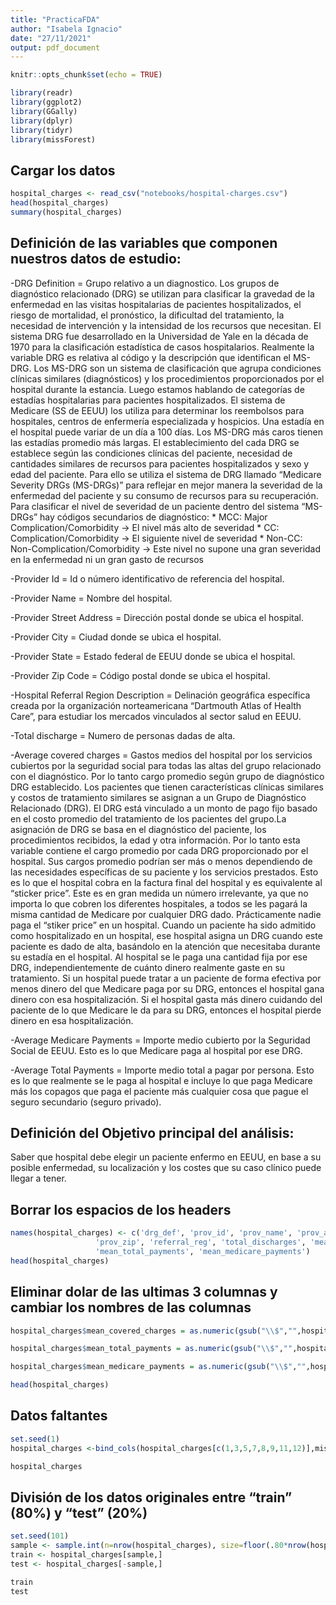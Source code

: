 ```yaml
---
title: "PracticaFDA"
author: "Isabela Ignacio"
date: "27/11/2021"
output: pdf_document
---
```


```r
knitr::opts_chunk$set(echo = TRUE)
```


```r
library(readr)
library(ggplot2)
library(GGally)
library(dplyr)
library(tidyr)
library(missForest)

```

## Cargar los datos

```r
hospital_charges <- read_csv("notebooks/hospital-charges.csv")
head(hospital_charges)
summary(hospital_charges)

```

## Definición de las variables que componen nuestros datos de estudio:

-DRG Definition = Grupo relativo a un diagnostico. 
  Los grupos de diagnóstico relacionado (DRG) se utilizan para clasificar la gravedad de la enfermedad en las visitas hospitalarias de pacientes 
  hospitalizados, el riesgo de mortalidad, el pronóstico, la dificultad del tratamiento, la necesidad de intervención y la intensidad de los recursos 
  que necesitan. El sistema DRG fue desarrollado en la Universidad de Yale en la década de 1970 para la clasificación estadística de casos hospitalarios.
  Realmente la variable DRG es relativa al código y la descripción que identifican el MS-DRG. Los MS-DRG son un sistema de clasificación que agrupa 
  condiciones clínicas similares (diagnósticos) y los procedimientos proporcionados por el hospital durante la estancia.
  Luego estamos hablando de categorías de estadías hospitalarias para pacientes hospitalizados. El sistema de Medicare (SS de EEUU) los utiliza para
  determinar los reembolsos para hospitales, centros de enfermería especializada y hospicios. Una estadía en el hospital puede variar de un día a 100
  días. Los MS-DRG más caros tienen las estadías promedio más largas.
  El establecimiento del cada DRG se establece según las condiciones clínicas del paciente, necesidad de cantidades similares de recursos para 
  pacientes hospitalizados y sexo y edad del paciente. Para ello se utiliza el sistema de DRG llamado "Medicare Severity DRGs (MS-DRGs)" para
  reflejar en mejor manera la severidad de la enfermedad del paciente y su consumo de recursos para su recuperación. Para clasificar el nivel de
  severidad de un paciente dentro del sistema "MS-DRGs" hay códigos secundarios de diagnóstico:
    * MCC: Major Complication/Comorbidity -> El nivel más alto de severidad
    * CC: Complication/Comorbidity -> El siguiente nivel de severidad
    * Non-CC: Non-Complication/Comorbidity -> Este nivel no supone una gran severidad en la enfermedad ni un gran gasto de recursos

-Provider Id = Id o número identificativo de referencia del hospital.

-Provider Name = Nombre del hospital.

-Provider Street Address = Dirección postal donde se ubica el hospital.

-Provider City = Ciudad donde se ubica el hospital.

-Provider State = Estado federal de EEUU donde se ubica el hospital.

-Provider Zip Code = Código postal donde se ubica el hospital.

-Hospital Referral Region Description = Delinación geográfica específica creada por la organización norteamericana "Dartmouth Atlas of Health Care", 
  para estudiar los mercados vinculados al sector salud en EEUU.

-Total discharge = Numero de personas dadas de alta.

-Average covered charges = Gastos medios del hospital por los servicios cubiertos por la seguridad social para todas las altas del grupo 
  relacionado con el diagnóstico.
  Por lo tanto cargo promedio según grupo de diagnóstico DRG establecido.
  Los pacientes que tienen características clínicas similares y costos de tratamiento similares se asignan a un Grupo de Diagnóstico Relacionado (DRG).
  El DRG está vinculado a un monto de pago fijo basado en el costo promedio del tratamiento de los pacientes del grupo.La asignación de DRG se basa 
  en el diagnóstico del paciente, los procedimientos recibidos, la edad y otra información.
  Por lo tanto esta variable contiene el cargo promedio por cada DRG proporcionado por el hospital. Sus cargos promedio podrían ser más o menos 
  dependiendo de las necesidades específicas de su paciente y los servicios prestados.
  Esto es lo que el hospital cobra en la factura final del hospital y es equivalente al "sticker price". Este es en gran medida un número irrelevante,
  ya que no importa lo que cobren los diferentes hospitales, a todos se les pagará la misma cantidad de Medicare por cualquier DRG dado. Prácticamente
  nadie paga el "stiker price" en un hospital.
  Cuando un paciente ha sido admitido como hospitalizado en un hospital, ese hospital asigna un DRG cuando este paciente es dado de alta, basándolo 
  en la atención que necesitaba durante su estadía en el hospital. Al hospital se le paga una cantidad fija por ese DRG, independientemente de cuánto
  dinero realmente gaste en su tratamiento.
  Si un hospital puede tratar a un paciente de forma efectiva por menos dinero del que Medicare paga por su DRG, entonces el hospital gana dinero 
  con esa hospitalización. Si el hospital gasta más dinero cuidando del paciente de lo que Medicare le da para su DRG, entonces el hospital pierde 
  dinero en esa hospitalización.

-Average Medicare Payments = Importe medio cubierto por la Seguridad Social de EEUU.
 Esto es lo que Medicare paga al hospital por ese DRG.

-Average Total Payments = Importe medio total a pagar por persona.
  Esto es lo que realmente se le paga al hospital e incluye lo que paga Medicare más los copagos que paga el paciente más cualquier cosa que pague 
  el seguro secundario (seguro privado).


## Definición del Objetivo principal del análisis: 
 Saber que hospital debe elegir un paciente enfermo en EEUU, en base a su posible enfermedad, su localización y los costes que su caso clínico puede
 llegar a tener.


## Borrar los espacios de los headers

```r
names(hospital_charges) <- c('drg_def', 'prov_id', 'prov_name', 'prov_address', 'prov_city', 'prov_state', 
                   'prov_zip', 'referral_reg', 'total_discharges', 'mean_covered_charges',
                   'mean_total_payments', 'mean_medicare_payments')
head(hospital_charges)

```

## Eliminar dolar de las ultimas 3 columnas y cambiar los nombres de las columnas 

```r

hospital_charges$mean_covered_charges = as.numeric(gsub("\\$","",hospital_charges$mean_covered_charges))

hospital_charges$mean_total_payments = as.numeric(gsub("\\$","",hospital_charges$mean_total_payments))

hospital_charges$mean_medicare_payments = as.numeric(gsub("\\$","",hospital_charges$mean_medicare_payments))   

head(hospital_charges)

```

## Datos faltantes

```r

set.seed(1)
hospital_charges <-bind_cols(hospital_charges[c(1,3,5,7,8,9,11,12)],missForest::prodNA(hospital_charges[c(-1,-3,-5,-7,-8,-9,-11,-12)],noNA=0.1))

hospital_charges

```

## División de los datos originales entre "train" (80%) y "test" (20%)

```r
set.seed(101)
sample <- sample.int(n=nrow(hospital_charges), size=floor(.80*nrow(hospital_charges)), replace = F)
train <- hospital_charges[sample,]
test <- hospital_charges[-sample,]

train
test

```
